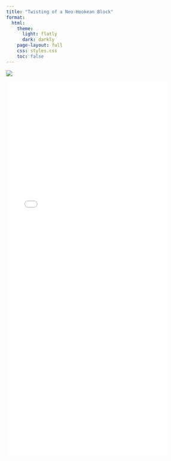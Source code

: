 ```yaml
---
title: "Twisting of a Neo-Hookean Block"
format:
  html:
    theme:
      light: flatly
      dark: darkly
    page-layout: full
    css: styles.css
    toc: false
---
```


![](twisting.png)


![](twisting.pdf){width="85%" height="1000px"}


